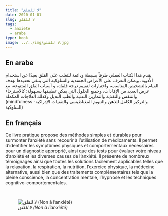 ```yaml
---
title: "لا للقلق"
date: 2020-01-01
slug: لا للقلق
tags:
  - anxiete
  - arabe
type: book
image: ../../img/لا للقلق.jpg
---
```


## En arabe

يقدم هذا الكتاب العملي طرقاً بسيطة ودائمة للتغلب على القلق بعيدًا عن استخدام الأدوية، ويمكن التعرف على الأعراض الجسدية والسلوكية التي ينبغي تحديدها بهدف القيام بالتشخيص المناسب، واختبارات لتقييم درجة قلقك، و أسباب القلق المتنوعة، مع عرض العديد من الإفادات، وجميع الحلول التي يمكن تطبيقها بسـهولة: كالاسترخاء والتنفس والتغذية والتمارين البدنية والطب البديل وكذلك العلاجات المكملة (mindfulness والتركيز الكامل للذهن والتنويم المغناطيسي والتقنيات الإدراكية- السلوكية)

## En français

Ce livre pratique propose des méthodes simples et durables pour surmonter l'anxiété sans recourir à l'utilisation de médicaments.
Il permet d'identifier les symptômes physiques et comportementaux nécessaires pour un diagnostic approprié, ainsi que des tests pour évaluer votre niveau d'anxiété et les diverses causes de l'anxiété.
Il présente de nombreux témoignages ainsi que toutes les solutions facilement applicables telles que la relaxation, la respiration, la nutrition, l'exercice physique, la médecine alternative, aussi bien que des traitements complémentaires tels que la pleine conscience, la concentration mentale, l'hypnose et les techniques cognitivo-comportementales.

<br>

![_لا للقلق (Non à l'anxiété)_](../../img/لا للقلق.jpg)
